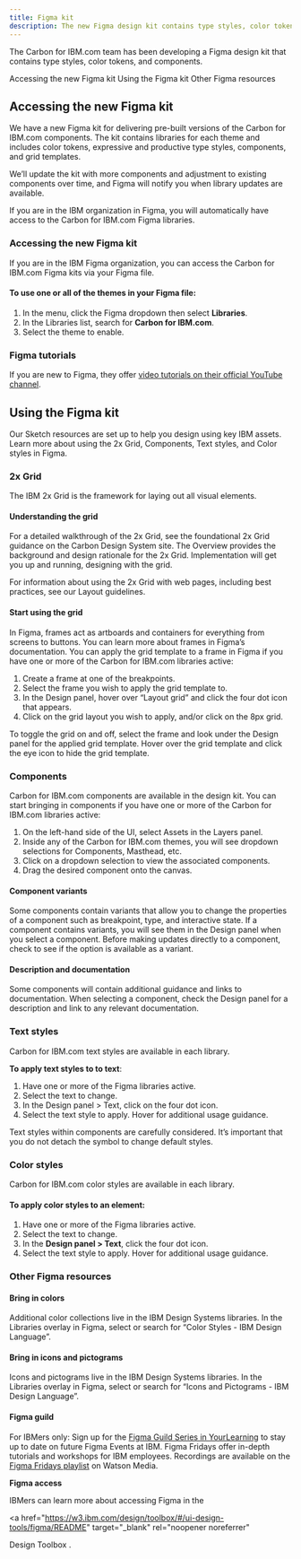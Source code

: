```yaml
---
title: Figma kit
description: The new Figma design kit contains type styles, color tokens, and components.
---
```


<PageDescription>

The Carbon for IBM.com team has been developing a Figma design kit that contains
type styles, color tokens, and components.

</PageDescription>

<AnchorLinks>

<AnchorLink>Accessing the new Figma kit</AnchorLink>
<AnchorLink>Using the Figma kit</AnchorLink>
<AnchorLink>Other Figma resources</AnchorLink>

</AnchorLinks>

## Accessing the new Figma kit

<Row>
<Column  colLg={8} colMd={8} colSm={4}>

We have a new Figma kit for delivering pre-built versions of the Carbon for IBM.com components. The kit contains libraries for each theme and includes color tokens, expressive and productive type styles, components, and grid templates.

We’ll update the kit with more components and adjustment to existing components over time, and Figma will notify you when library updates are available.

If you are in the IBM organization in Figma, you will automatically have access to the Carbon for IBM.com Figma libraries.

### Accessing the new Figma kit

If you are in the IBM Figma organization, you can access the Carbon for IBM.com Figma kits via your Figma file.

#### To use one or all of the themes in your Figma file:

1. In the menu, click the Figma dropdown then select **Libraries**.
2. In the Libraries list, search for **Carbon for IBM.com**.
3. Select the theme to enable.

### Figma tutorials

If you are new to Figma, they offer <a href="https://www.youtube.com/c/Figmadesign/playlists?view=50&sort=dd&shelf_id=3" target="_blank" rel="noopener noreferrer">video tutorials on their official YouTube channel</a>.

## Using the Figma kit

Our Sketch resources are set up to help you design using key IBM assets. Learn more about using the 2x Grid, Components, Text styles, and Color styles in Figma.

### 2x Grid

The IBM 2x Grid is the framework for laying out all visual elements.

#### Understanding the grid

For a detailed walkthrough of the 2x Grid, see the foundational 2x Grid guidance on the Carbon Design System site. The Overview provides the background and design rationale for the 2x Grid. Implementation will get you up and running, designing with the grid.

For information about using the 2x Grid with web pages, including best practices, see our Layout guidelines.

#### Start using the grid

In Figma, frames act as artboards and containers for everything from screens to buttons. You can learn more about frames in Figma’s documentation. You can apply the grid template to a frame in Figma if you have one or more of the Carbon for IBM.com libraries active:

1. Create a frame at one of the breakpoints.
2. Select the frame you wish to apply the grid template to.
3. In the Design panel, hover over “Layout grid” and click the four dot icon that appears.
4. Click on the grid layout you wish to apply, and/or click on the 8px grid.

To toggle the grid on and off, select the frame and look under the Design panel for the applied grid template. Hover over the grid template and click the eye icon to hide the grid template.

### Components

Carbon for IBM.com components are available in the design kit. You can start bringing in components if you have one or more of the Carbon for IBM.com libraries active:

1. On the left-hand side of the UI, select Assets in the Layers panel.
2. Inside any of the Carbon for IBM.com themes, you will see dropdown selections for Components, Masthead, etc.
3. Click on a dropdown selection to view the associated components.
4. Drag the desired component onto the canvas.

#### Component variants

Some components contain variants that allow you to change the properties of a component such as breakpoint, type, and interactive state. If a component contains variants, you will see them in the Design panel when you select a component. Before making updates directly to a component, check to see if the option is available as a variant.

#### Description and documentation

Some components will contain additional guidance and links to documentation. When selecting a component, check the Design panel for a description and link to any relevant documentation.

### Text styles

Carbon for IBM.com text styles are available in each library.

**To apply text styles to to text**:

1. Have one or more of the Figma libraries active.
2. Select the text to change.
3. In the Design panel > Text, click on the four dot icon.
4. Select the text style to apply. Hover for additional usage guidance.

Text styles within components are carefully considered. It’s important that you do not detach the symbol to change default styles.

### Color styles

Carbon for IBM.com color styles are available in each library.

#### To apply color styles to an element:

1. Have one or more of the Figma libraries active.
2. Select the text to change.
3. In the **Design panel > Text**, click the four dot icon.
4. Select the text style to apply. Hover for additional usage guidance.

### Other Figma resources

#### Bring in colors

Additional color collections live in the IBM Design Systems libraries. In the Libraries overlay in Figma, select or search for “Color Styles - IBM Design Language”.

#### Bring in icons and pictograms

Icons and pictograms live in the IBM Design Systems libraries. In the Libraries overlay in Figma, select or search for “Icons and Pictograms - IBM Design Language”.

#### Figma guild

For IBMers only: Sign up for the <a href="https://ec.yourlearning.ibm.com/w3/series/10200299" target="_blank" rel="noopener noreferrer">Figma Guild Series in YourLearning</a> to stay up to date on future Figma Events at IBM. Figma Fridays offer in-depth tutorials and workshops for IBM employees. Recordings are available on the <a href="https://secure.video.ibm.com/channel/23570833/playlist/641336" target="_blank" rel="noopener noreferrer">Figma Fridays playlist</a> on Watson Media.

</Column>

<Column colMd={2} colLg={3} offsetMd={1} offsetLg={1}>
  <Aside>

**Figma access**

IBMers can learn more about accessing Figma in the

<a
  href="https://w3.ibm.com/design/toolbox/#/ui-design-tools/figma/README"
  target="_blank"
  rel="noopener noreferrer"
>
  Design Toolbox
</a>
.

  </Aside>
</Column>

</Row>
